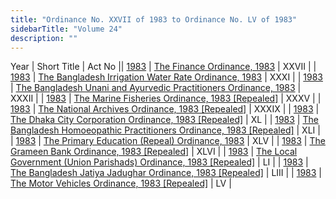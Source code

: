 ```yaml
---
title: "Ordinance No. XXVII of 1983 to Ordinance No. LV of 1983"
sidebarTitle: "Volume 24"
description: ""
---
```


Year | Short Title | Act No || [1983](/act-643.html) | [The Finance Ordinance, 1983](/act-643.html) | XXVII |
| [1983](/act-644.html) | [The Bangladesh Irrigation Water Rate Ordinance, 1983](/act-644.html) | XXXI |
| [1983](/act-645.html) | [The Bangladesh Unani and Ayurvedic Practitioners Ordinance, 1983](/act-645.html) | XXXII |
| [1983](/act-646.html) | [The Marine Fisheries Ordinance, 1983 [Repealed]](/act-646.html) | XXXV |
| [1983](/act-647.html) | [The National Archives Ordinance, 1983 [Repealed]](/act-647.html) | XXXIX |
| [1983](/act-648.html) | [The Dhaka City Corporation Ordinance, 1983 [Repealed]](/act-648.html) | XL |
| [1983](/act-649.html) | [The Bangladesh Homoeopathic Practitioners Ordinance, 1983 [Repealed]](/act-649.html) | XLI |
| [1983](/act-650.html) | [The Primary Education (Repeal) Ordinance, 1983](/act-650.html) | XLV |
| [1983](/act-651.html) | [The Grameen Bank Ordinance, 1983 [Repealed]](/act-651.html) | XLVI |
| [1983](/act-652.html) | [The Local Government (Union Parishads) Ordinance, 1983 [Repealed]](/act-652.html) | LI |
| [1983](/act-653.html) | [The Bangladesh Jatiya Jadughar Ordinance, 1983 [Repealed]](/act-653.html) | LIII |
| [1983](/act-654.html) | [The Motor Vehicles Ordinance, 1983 [Repealed]](/act-654.html) | LV |
